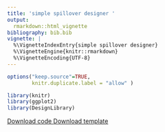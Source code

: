 ```yaml
---
title: 'simple spillover designer '
output:
  rmarkdown::html_vignette
bibliography: bib.bib
vignette: |
  %\VignetteIndexEntry{simple spillover designer} 
  %\VignetteEngine{knitr::rmarkdown} 
  %\VignetteEncoding{UTF-8}
---
```



              
```r
options("keep.source"=TRUE,
        knitr.duplicate.label = "allow" )

library(knitr)
library(ggplot2)
library(DesignLibrary)

```
              
<div class="btn-group">
  <a class="btn btn-primary" href="http://declaredesign.org/articles/simple_spillover.R">
     <i class="fa fa-code" title = "Download code for design" fa-2x></i> Download code
  </a>
  <a class="btn btn-primary" href="http://declaredesign.org/articles/simple_spillover_designer.RDS">
     <i class="fa fa-clipboard" title = "Download template for design" fa-2x></i> Download template
  </a> 
</div>
            
  

<!-- Great stuff -->

<!-- ```{r, code = designer_default_args_text(simple_spillover_designer)} -->
<!-- ``` -->


<!-- ```{r, code = simple_spillover_designer(code = TRUE)} -->
<!-- ``` -->


<!-- ```{r simple_spillover_diagnosis,echo = FALSE, out.width = "20%"} -->
<!--  diagnosis <- get_or_run_diagnosis(simple_spillover_design, sims = 1000, bootstrap = FALSE) -->
<!--  knitr::kable(reshape_diagnosis(diagnosis), digits = 2 ) -->

<!-- ``` -->



<!-- ```{r,eval = FALSE} -->
<!-- diagnosis <- diagnose_design(simple_spillover_design, sims = 1000, bootstrap = FALSE) -->
<!-- ``` -->

<!-- More -->


